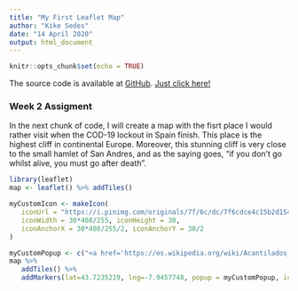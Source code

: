 ```yaml
---
title: "My First Leaflet Map"
author: "Kike Sedes"
date: "14 April 2020"
output: html_document
---
```


\fontfamily{cmr}
\fontsize{8}{12}
\selectfont

```r
knitr::opts_chunk$set(echo = TRUE)
```
The source code is available at [GitHub](https://github.com/Krysek/Coursera-Data-Science-Specialization-Developing-Data-Products-Week-2-Assignment). [Just click here!](https://github.com/Krysek/Coursera-Data-Science-Specialization-Developing-Data-Products-Week-2-Assignment)

### Week 2 Assigment
In the next chunk of code, I will create a map with the fisrt place I would rather visit when the COD-19 lockout in Spain finish. This place is the highest cliff in continental Europe. Moreover, this stunning cliff is very close to the small hamlet of San Andres, and as the saying goes, “if you don’t go whilst alive, you must go after death”.
```r
library(leaflet)
map <- leaflet() %>% addTiles()

myCustomIcon <- makeIcon(
   iconUrl = "https://i.pinimg.com/originals/7f/6c/dc/7f6cdce4c15b2d1548b618ce5573bfd3.png",
   iconWidth = 30*408/255, iconHeight = 30,
   iconAnchorX = 30*408/255/2, iconAnchorY = 30/2
)

myCustomPopup <- c("<a href='https://es.wikipedia.org/wiki/Acantilados_de_Vix%C3%ADa_de_Herbeira'>Garita de Herbeira<br><img src='https://imgs-akamai.mnstatic.com/d0/2b/d02b2f41b002b8ab383170d11751d7df.jpg' width='210' height='132'  alt='Garita ico' title='Garita Ico'></a>")
map %>%
   addTiles() %>%
   addMarkers(lat=43.7235219, lng=-7.9457748, popup = myCustomPopup, icon = myCustomIcon)
```